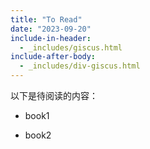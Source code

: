 ```yaml
---
title: "To Read"
date: "2023-09-20"
include-in-header:
  - _includes/giscus.html
include-after-body:
  - _includes/div-giscus.html
---
```


以下是待阅读的内容：

- book1

- book2
